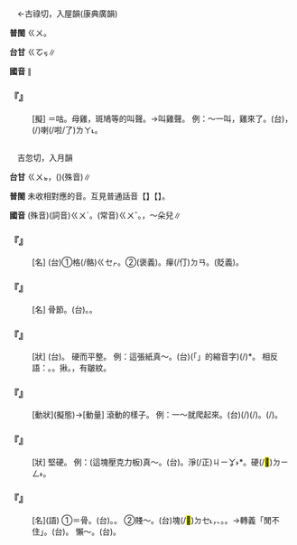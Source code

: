 
=={{ruby|<mark>&#xf9c70;</mark>|ㄍㄨˊ}}==

　←古祿切，入屋韻{{ruby|＝|ㄍㄨˇ}}(康典廣韻)

'''普閩''' <rt>ㄍㄨ</rt>。

'''台甘''' <rt>ㄍㆦㆶ</rt>∥

'''國音''' {{ruby|咕|ㄍㄨ}}{{ruby|→|ㄍㄨˊ}}∥

    

==='''『{{ruby|<mark>&#xf9c70;</mark>|ㄍㄨˊ}}』'''===
: [擬] ＝咕。母雞，斑鳩等的叫聲。→叫雞聲。 例：～一叫，雞來了。(台){{ruby|喌|ㄗㄨˊ}}{{ruby|一|ㄐㄧㆵ ͘}}{{ruby|下|·ㆤ˫}}{{ruby|叫|ㄍㄧㄜ˪}}，{{ruby|雞|ㄍㄨㆤ/ㄍㆤ}}{{ruby|著|ㄉㄧㄜㆷ}}(/{{ruby|都|ㄉㄜ˫}}){{ruby|來|ㄌㄞˊ}}喇(/啦/了)<rt>ㄌㄚ˪</rt>。
    

=={{ruby|骨|ㄍㄨˊ}}==

　吉忽切，入月韻

'''台甘''' <rt>ㄍㄨㆵ</rt>{{ruby|。|ㄍㆦˋ}}，{{ruby|骨|ㄍㆦˋ}}({{ruby|董|ㄉㆲˋ}})(殊音)∥

'''普閩''' 未收相對應的音。互見普通話音【{{ruby|骨|ㄍㄨˇ}}】【{{ruby|骨|ㄍㄨ}}】。

'''國音''' (殊音)(詞音)<rt>ㄍㄨˊ</rt>。(常音)<rt>ㄍㄨˇ</rt>。{{ruby|骨|ㄍㄨ}}，～朵兒∥

    

==='''『{{ruby|骨|ㄍㄨˊ}}{{ruby|頭|ㄊㄡˊ}}{{ruby|架|ㄐㄧㄚˋ}}{{ruby|子|·ㄗˇ}}』'''===
: [名] (台)①{{ruby|骨|ㄍㄨㆵ}}格(/骼)<rt>ㄍㆤㆷ</rt>。②{{ruby|鐵|ㄊㄧㆷ}}{{ruby|骨|ㄍㄨㆵ}}{{ruby|仔|ㄚ}}{{ruby|生|ㄙㆥ/ㄒㆪ}}(褒義)。{{ruby|猴|ㄍㄠˊ}}癉(/仃)<rt>ㄉㄢ</rt>{{ruby|仔|ㄚ}}。{{ruby|<mark>&#xffbc0;</mark>|ㄙㄢˋ}}{{ruby|猴|ㄍㄠˊ}}(貶義)。
    

==='''『{{ruby|骨|ㄍㄨˊ}}{{ruby|頭|ㄊㄡˊ}}{{ruby|節|ㄐㄧㄝˊ}}{{ruby|兒|ㄦ}}』'''===
: [名] 骨節。(台){{ruby|骨|ㄍㄨㆵ}}{{ruby|節|ㄗㄚㆵ}}。{{ruby|骨|ㄍㄨㆵ}}{{ruby|目|ㆠㄚㆶ ͘}}。
    

==='''『{{ruby|骨|ㄍㄨˊ}}{{ruby|力|·ㄌㄧˋ}}』'''===
: [狀] (台){{ruby|勇|ㄧㆲˋ}}{{ruby|健|ㄍㄧㆩ˫}}{{ruby|有|ㄨ˫}}{{ruby|力|ㄌㄚㆵ ͘}}。 硬而平整。 例：這張紙真～。(台){{ruby|<mark>&#xffb50;</mark>|ㄐㄧㆵ}}(「{{ruby|此|ㄐㄧˋ}}{{ruby|一|ㄐㄧㆵ ͘}}」的縮音字)(/{{ruby|此|ㄐㄧㆵ}}){{ruby|張|ㄉㄧㆧ/ㄉㄧㆫ}}{{ruby|紙|ㄗㄨㄚˋ}}{{ruby|真|ㄐㄧㄣ}}{{ruby|硬|ㄫㄧ˫/ㄫㆤ˫}}{{ruby|淨|ㄐㄧㆩ˫}}*。 相反語：{{ruby|皺|ㄓㄡˋ}}。{{ruby|挼|ㄖㄨㄚˊ}}。揪。{{ruby|縱|ㄗㄨㄥˋ}}，有皺紋。
    

==='''『{{ruby|骨|ㄍㄨˊ}}{{ruby|碌|·ㄌㄨˋ}}』'''===
: [動狀](擬態)→[動量] 滾動的樣子。 例：一～就爬起來。(台){{ruby|一|ㄐㄧㆵ ͘}}{{ruby|下|·ㆤ˫}}{{ruby|翻|ㄏㄨㄢ}}{{ruby|身|ㄒㄧㄣ}}(/{{ruby|忽|ㄏㄨㆵ ͘}}{{ruby|一|ㄐㄧㆵ ͘}}{{ruby|下|·ㆤ˫}}){{ruby|著|ㄉㄧㄜㆷ}}(/{{ruby|都|ㄉㄜ˫}}){{ruby|趴|ㄅㆤㆷ}}{{ruby|起|·ㄎㄧˋ}}{{ruby|來|·ㄌㄞˊ}}。{{ruby|翻|ㄏㄨㄢ}}{{ruby|身|ㄒㄧㄣ}}{{ruby|一|ㄐㄧㆵ}}{{ruby|下|·ㆤ˫}}{{ruby|著|ㄉㄧㄜㆷ}}(/{{ruby|都|ㄉㄜ˫}}){{ruby|趴|ㄅㆤㆷ}}{{ruby|起|·ㄎㄧˋ}}{{ruby|來|·ㄌㄞˊ}}。
    

==='''『{{ruby|骨|ㄍㄨˊ}}{{ruby|棒|·ㄅㄤˋ}}』'''===
: [狀] 堅硬。 例：(這塊壓克力板)真～。(台){{ruby|勇|ㄧㆲˋ}}。{{ruby|硬|ㄫㄧ˫/ㄫㆤ˫}}淨(/正)<rt>ㄐㄧㆩ˫</rt>*。硬(/<mark>&#xf9557;</mark>)<rt>ㄉㄧㄥ˫</rt>。
    

==='''『{{ruby|骨|ㄍㄨˊ}}{{ruby|頭|·ㄊㄡˊ}}』'''===
: [名](語) ①＝骨。(台){{ruby|骨|ㄍㄨㆵ}}。{{ruby|骨|ㄍㄨㆵ}}{{ruby|頭|ㄊㄠˊ}}。 ②賤～。(台){{ruby|歹|ㄆㄞˋ/ㄆㆮˋ}}{{ruby|骨|ㄍㄨㆵ}}塊(/<mark>&#xf9270;</mark>)<rt>ㄉㆤ˪</rt>，{{ruby|譏|ㄍㄧ}}{{ruby|笑|ㄑㄧㄜ˪}}{{ruby|人|ㄌㄤˊ}}{{ruby|品|ㄆㄧㄣˋ}}{{ruby|行|ㄏㄧㄥ˫}}{{ruby|<mark>&#xffa45;</mark>|ㆠㆤ˫/ㆠㄨㆤ˫}}{{ruby|高|ㄍㄜ}}{{ruby|尚|ㄒㄧㆲˋ}}、{{ruby|下|ㄏㄚ˫}}{{ruby|流|ㄌㄧㄨˊ}}。{{ruby|相|ㄒㄧㆲ˪}}{{ruby|貌|ㄇㄠ˫}}{{ruby|無|ㆠㄜˊ}}{{ruby|好|ㄏㄜˋ}}。→轉義「閒不住」。(台){{ruby|臭|ㄘㄠ˪}}{{ruby|賤|ㄐㄧㄢ˫}}{{ruby|骨|ㄍㄨㆵ}}。 懶～。(台){{ruby|貧|ㄅㄧㄣˊ}}{{ruby|惰|ㄉㄨㆩ˫}}{{ruby|骨|ㄍㄨㆵ}}。
    
